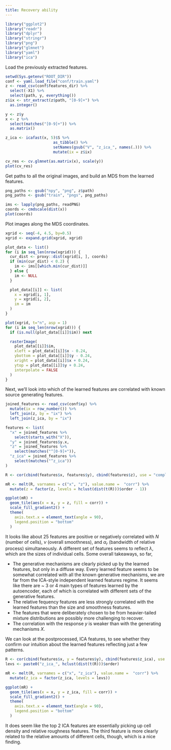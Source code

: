 ```yaml
---
title: Recovery ability
---
```


```r
library("ggplot2")
library("readr")
library("dplyr")
library("stringr")
library("png")
library("glmnet")
library("yaml")
library("ica")
```

Load the previously extracted features.

```r
setwd(Sys.getenv("ROOT_DIR"))
conf <- yaml.load_file("conf/train.yaml")
z <- read_csv(conf$features_dir) %>%
  select(-X1) %>%
  select(path, y, everything())
z$ix <- str_extract(z$path, "[0-9]+") %>%
  as.integer()

y <- z$y
x <- z %>%
  select(matches("[0-9]+")) %>%
  as.matrix()

z_ica <- icafast(x, 5)$S %>%
                     as_tibble() %>%
                     setNames(gsub("V", "z_ica_", names(.))) %>%
                     mutate(ix = z$ix)

cv_res <- cv.glmnet(as.matrix(x), scale(y))
plot(cv_res)
```

Get paths to all the original images, and build an MDS from the learned features.
```r
png_paths <- gsub("npy", "png", z$path)
png_paths <- gsub("train", "pngs", png_paths)

ims <- lapply(png_paths, readPNG)
coords <- cmdscale(dist(x))
plot(coords)
```

Plot images along the MDS coordinates.
```r
xgrid <- seq(-4, 4.5, by=0.5)
xgrid <- expand.grid(xgrid, xgrid)

plot_data <- list()
for (i in seq_len(nrow(xgrid))) {
  cur_dist <- proxy::dist(xgrid[i, ], coords)
  if (min(cur_dist) < 0.2) {
    im <- ims[[which.min(cur_dist)]]
  } else {
    im <- NULL
  }

  plot_data[[i]] <- list(
    x = xgrid[i, 1],
    y = xgrid[i, 2],
    im = im
  )
}

plot(xgrid, t="n", asp = 1)
for (i in seq_len(nrow(xgrid))) {
  if (is.null(plot_data[[i]]$im)) next

  rasterImage(
    plot_data[[i]]$im,
    xleft = plot_data[[i]]$x - 0.24,
    ybottom = plot_data[[i]]$y - 0.24,
    xright = plot_data[[i]]$x + 0.24,
    ytop = plot_data[[i]]$y + 0.24,
    interpolate = FALSE
  )
}
```

Next, we'll look into which of the learned features are correlated with known
source generating features.

```r
joined_features <- read_csv(conf$xy) %>%
  mutate(ix = row_number()) %>%
  left_join(z, by = "ix") %>%
  left_join(z_ica, by = "ix")

features <- list(
  "x" = joined_features %>%
    select(starts_with("X")),
  "y" = joined_features$y.x,
  "z" = joined_features %>%
    select(matches("^[0-9]+")),
  "z_ica" = joined_features %>%
    select(matches("^z_ica"))
)

R <- cor(cbind(features$x, features$y), cbind(features$z), use = "complete")

mR <- melt(R, varnames = c("x", "z"), value.name =  "corr") %>%
  mutate(z = factor(z, levels = hclust(dist(t(R)))$order - 1))

ggplot(mR) +
  geom_tile(aes(x = x, y = z, fill = corr)) +
  scale_fill_gradient2() +
  theme(
    axis.text.x = element_text(angle = 90),
    legend.position = "bottom"
  )
```

It looks like about 25 features are positive or negatively correlated with $N$
(number of cells), $\nu$ (overall smoothness), and $\alpha_r$ (bandwidth of
relative process) simultaneously. A different set of features seems to reflect
$\lambda$, which are the sizes of individual cells. Some overall takeaways, so
far,

* The generative mechanisms are clearly picked up by the learned features, but
  only in a diffuse way. Every learned feature seems to be somewhat correlated
  with all the known generative mechanisms, we are far from the ICA-style
  independent learned features regime. It seems like there are ~ 3 or 4 main
  types of features learned by the autoencoder, each of which is correlated with
  different sets of the generative features.
* The relative fequency features are less strongly correlated with the learned
  features than the size and smoothness features.
* The features that were deliberately chosen to be from heavier-tailed mixture
  distributions are possibly more challenging to recover.
* The correlation with the response $y$ is weaker than with the generating
  mechanisms $X$.
  
We can look at the postprocessed, ICA features, to see whether they confirm our
intuition about the learned features reflecting just a few patterns.

```r
R <- cor(cbind(features$x, y = features$y), cbind(features$z_ica), use = "complete")
levs <- paste0("z_ica_", hclust(dist(t(R)))$order)

mR <- melt(R, varnames = c("x", "z_ica"), value.name =  "corr") %>%
  mutate(z_ica = factor(z_ica, levels = levs))

ggplot(mR) +
  geom_tile(aes(x = x, y = z_ica, fill = corr)) +
  scale_fill_gradient2() +
  theme(
    axis.text.x = element_text(angle = 90),
    legend.position = "bottom"
  )
```

It does seem like the top 2 ICA features are essentially picking up cell density
and relative roughness features. The third feature is more clearly related to
the relative amounts of different cells, though, which is a nice finding.
